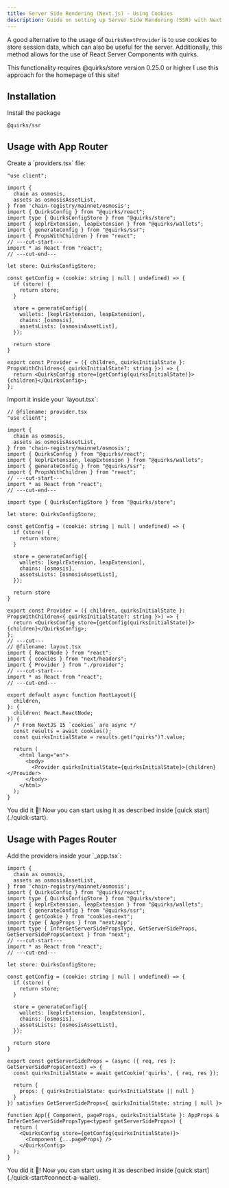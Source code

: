 ```yaml
---
title: Server Side Rendering (Next.js) - Using Cookies
description: Guide on setting up Server Side Rendering (SSR) with Next.js using cookies for session storage.
---
```


A good alternative to the usage of `QuirksNextProvider` is to use cookies to store session data, which can also be useful for the server.
Additionally, this method allows for the use of React Server Components with quirks.

<Callout type="warn" title="Notice">
  This functionality requires @quirks/store version 0.25.0 or higher
</Callout>

<Callout title="Note">
  I use this approach for the homepage of this site!
</Callout>

## Installation

Install the package

```package-install
@quirks/ssr
```

## Usage with App Router

<Steps>
  <Step>
  Create a `providers.tsx` file:

```tsx twoslash title="/app/providers.tsx"
"use client";

import {
  chain as osmosis,
  assets as osmosisAssetList,
} from 'chain-registry/mainnet/osmosis';
import { QuirksConfig } from "@quirks/react";
import type { QuirksConfigStore } from "@quirks/store";
import { keplrExtension, leapExtension } from "@quirks/wallets";
import { generateConfig } from "@quirks/ssr";
import { PropsWithChildren } from "react";
// ---cut-start---
import * as React from "react";
// ---cut-end---

let store: QuirksConfigStore;

const getConfig = (cookie: string | null | undefined) => {
  if (store) {
    return store;
  }

  store = generateConfig({
    wallets: [keplrExtension, leapExtension],
    chains: [osmosis],
    assetsLists: [osmosisAssetList],
  });

  return store
}

export const Provider = ({ children, quirksInitialState }: PropsWithChildren<{ quirksInitialState?: string }>) => {
  return <QuirksConfig store={getConfig(quirksInitialState)}>{children}</QuirksConfig>;
};
```

</Step>
<Step>
Import it inside your `layout.tsx`:

```tsx twoslash title="/app/layout.tsx"
// @filename: provider.tsx
"use client";

import {
  chain as osmosis,
  assets as osmosisAssetList,
} from 'chain-registry/mainnet/osmosis';
import { QuirksConfig } from "@quirks/react";
import { keplrExtension, leapExtension } from "@quirks/wallets";
import { generateConfig } from "@quirks/ssr";
import { PropsWithChildren } from "react";
// ---cut-start---
import * as React from "react";
// ---cut-end---

import type { QuirksConfigStore } from "@quirks/store";

let store: QuirksConfigStore;

const getConfig = (cookie: string | null | undefined) => {
  if (store) {
    return store;
  }

  store = generateConfig({
    wallets: [keplrExtension, leapExtension],
    chains: [osmosis],
    assetsLists: [osmosisAssetList],
  });

  return store
}

export const Provider = ({ children, quirksInitialState }: PropsWithChildren<{ quirksInitialState?: string }>) => {
  return <QuirksConfig store={getConfig(quirksInitialState)}>{children}</QuirksConfig>;
};
// ---cut---
// @filename: layout.tsx
import { ReactNode } from "react";
import { cookies } from "next/headers";
import { Provider } from "./provider";
// ---cut-start---
import * as React from "react";
// ---cut-end---

export default async function RootLayout({
  children,
}: {
  children: React.ReactNode;
}) {
  /* From NextJS 15 `cookies` are async */
  const results = await cookies();
  const quirksInitialState = results.get("quirks")?.value;

  return (
    <html lang="en">
      <body>
        <Provider quirksInitialState={quirksInitialState}>{children}</Provider>
      </body>
    </html>
  );
}
```

</Step>
<Step>
You did it 🎉! Now you can start using it as described inside 
[quick start](./quick-start).
</Step>
</Steps>

## Usage with Pages Router

<Steps>
<Step>
Add the providers inside your `_app.tsx`:

```tsx twoslash title="/pages/_app.tsx"
import {
  chain as osmosis,
  assets as osmosisAssetList,
} from 'chain-registry/mainnet/osmosis';
import { QuirksConfig } from "@quirks/react";
import type { QuirksConfigStore } from "@quirks/store";
import { keplrExtension, leapExtension } from "@quirks/wallets";
import { generateConfig } from "@quirks/ssr";
import { getCookie } from "cookies-next";
import type { AppProps } from "next/app";
import type { InferGetServerSidePropsType, GetServerSideProps, GetServerSidePropsContext } from "next";
// ---cut-start---
import * as React from "react";
// ---cut-end---

let store: QuirksConfigStore;

const getConfig = (cookie: string | null | undefined) => {
  if (store) {
    return store;
  }

  store = generateConfig({
    wallets: [keplrExtension, leapExtension],
    chains: [osmosis],
    assetsLists: [osmosisAssetList],
  });

  return store
}

export const getServerSideProps = (async ({ req, res }: GetServerSidePropsContext) => {
  const quirksInitialState = await getCookie('quirks', { req, res });
  
  return {
    props: { quirksInitialState: quirksInitialState || null }
  }
}) satisfies GetServerSideProps<{ quirksInitialState: string | null }>

function App({ Component, pageProps, quirksInitialState }: AppProps & InferGetServerSidePropsType<typeof getServerSideProps>) {
  return (
    <QuirksConfig store={getConfig(quirksInitialState)}>
      <Component {...pageProps} />
    </QuirksConfig>
  );
}
```

</Step>
<Step>
You did it 🎉! Now you can start using it as described inside 
[quick start](./quick-start#connect-a-wallet).
</Step>
</Steps>
